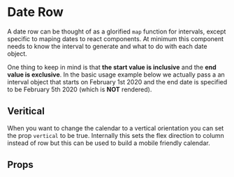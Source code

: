 
# Date Row 

A date row can be thought of as a glorified `map` function for intervals, except 
specific to maping dates to react components. At minimum this component needs to know
the interval to generate and what to do with each date object. 

One thing to keep in mind is that **the start value is inclusive** and the **end value is exclusive**. 
In the basic usage example below we actually pass a an interval object that starts on February 1st 2020 
and the end date is specified to be February 5th 2020 (which is **NOT** rendered). 

<Preview>
  <Story id="core-components-date-row--basic-usage" />
</Preview>

## Veritical

When you want to change the calendar to a vertical orientation you can set the prop `vertical` to 
be true. Internally this sets the flex direction to column instead of row but this can be used to 
build a mobile friendly calendar.

<Preview>
  <Story id="core-components-date-row--with-vertical-orientation" />
</Preview>

## Props

<Props />
